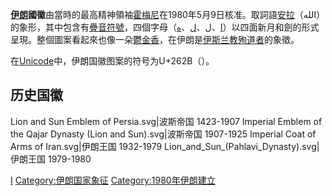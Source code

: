 {{Infobox coat of arms
|name = 伊朗伊斯蘭共和國國徽
|image = Emblem of Iran.svg
|image_width = 250
|middle = Emblem of Iran (red).svg
|middle_width = 250
|middle_caption = 
|lesser = Flag of Iran.svg
|lesser_width = 250
|lesser_caption = 伊朗国旗上的国徽图案
|armiger = [[伊朗伊斯蘭共和國|伊朗伊斯蘭共和國]]
|year_adopted = 1980年5月9日
|crest = 
|torse = 
|shield = 
|supporters = 
|compartment = 
|motto = 
|orders = 
|other_elements = 
|earlier_versions = 
|use = 
}}
'''[[伊朗|伊朗]]國徽'''由當時的最高精神領袖[[霍梅尼|霍梅尼]]在1980年5月9日核准。取詞語[[安拉|安拉]]（الله）的象形，其中包含有[[符號|疊音符號]]，四個字母（[[ا|ا]]、ل、[[ل|ل]]、[[ه|ه]]）以四面新月和劍的形式呈現。整個圖案看起來也像一朵[[鬱金香|鬱金香]]，在伊朗是[[伊斯兰教|伊斯兰教]][[殉道者|殉道者]]的象徵。

在[[Unicode|Unicode]]中，伊朗国徽图案的符号为U+262B（<span style="font-size: xx-large">{{Unicode|☫}}</span>）。

==历史国徽==
<gallery>
Lion and Sun Emblem of Persia.svg|波斯帝国 1423-1907
Imperial Emblem of the Qajar Dynasty (Lion and Sun).svg|波斯帝国 1907-1925
Imperial Coat of Arms of Iran.svg|伊朗王国 1932-1979
Lion_and_Sun_(Pahlavi_Dynasty).svg|伊朗王国 1979-1980
</gallery>

{{亚洲题目|國徽}}

[[Category:國徽|I]]
[[Category:伊朗国家象征|Category:伊朗国家象征]]
[[Category:1980年伊朗建立|Category:1980年伊朗建立]]